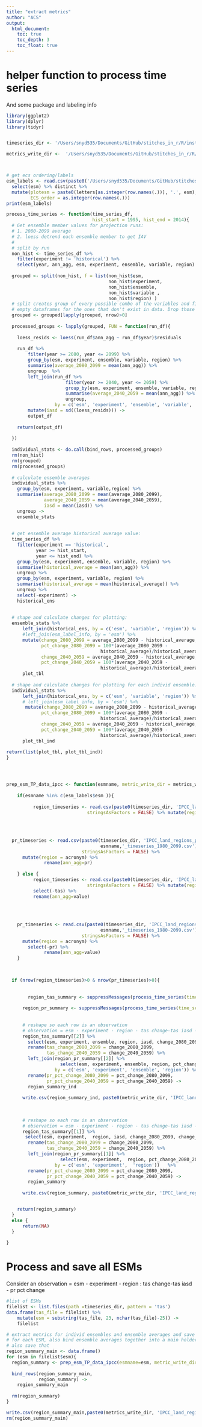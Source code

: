 ```yaml
---
title: "extract metrics"
author: "ACS"
output: 
  html_document:
    toc: true
    toc_depth: 3
    toc_float: true
---
```



# helper function to process time series 

And some package and labeling info

```r
library(ggplot2)
library(dplyr)
library(tidyr)


timeseries_dir <- '/Users/snyd535/Documents/GitHub/stitches_in_r/R/inst/shinyApp/python_curation/land_regions_ts/'

metrics_write_dir <-  '/Users/snyd535/Documents/GitHub/stitches_in_r/R/inst/shinyApp/python_curation/land_regions_ts/metrics/'



# get ecs ordering/labels
esm_labels <- read.csv(paste0('/Users/snyd535/Documents/GitHub/stitches_in_r/R/inst/shinyApp/python_curation/extracted_timeseries/global_tas_allesms.csv'), stringsAsFactors = FALSE) %>%
  select(esm) %>% distinct %>% 
  mutate(plotesm = paste0(letters[as.integer(row.names(.))], '.', esm),
         ECS_order = as.integer(row.names(.)))
print(esm_labels)

process_time_series <- function(time_series_df, 
                                hist_start = 1995, hist_end = 2014){
  # Get ensemble member values for projection runs:
  # 1. 2080-2099 average
  # 2. loess detrend each ensemble member to get IAV
  #
  # split by run
  non_hist <- time_series_df %>% 
    filter(experiment != 'historical') %>% 
    select(year, ann_agg, esm, experiment, ensemble, variable, region)
  
  grouped <- split(non_hist, f = list(non_hist$esm, 
                                      non_hist$experiment,
                                      non_hist$ensemble, 
                                      non_hist$variable ,
                                      non_hist$region) )
  # split creates group of every possible combo of the variables and fills in
  # empty dataframes for the ones that don't exist in data. Drop those
  grouped <- grouped[lapply(grouped, nrow)>0]
  
  processed_groups <- lapply(grouped, FUN = function(run_df){
      
    loess_resids <- loess(run_df$ann_agg ~ run_df$year)$residuals
    
    run_df %>%
        filter(year >= 2080, year <= 2099) %>%
        group_by(esm, experiment, ensemble, variable, region) %>%
        summarise(average_2080_2099 = mean(ann_agg)) %>% 
        ungroup  %>%
        left_join(run_df %>%
                      filter(year >= 2040, year <= 2059) %>%
                      group_by(esm, experiment, ensemble, variable, region) %>%
                      summarise(average_2040_2059 = mean(ann_agg)) %>% 
                      ungroup,
                  by = c('esm', 'experiment', 'ensemble', 'variable', 'region')) %>% 
        mutate(iasd = sd((loess_resids))) ->
        output_df
    
    return(output_df)
    
  })
  
  individual_stats <- do.call(bind_rows, processed_groups)
  rm(non_hist)
  rm(grouped)
  rm(processed_groups)
  
  # calculate ensemble averages
  individual_stats %>%
    group_by(esm, experiment, variable,region) %>%
    summarise(average_2080_2099 = mean(average_2080_2099),
              average_2040_2059 = mean(average_2040_2059),
              iasd = mean(iasd)) %>%
    ungroup ->
    ensemble_stats
  
  
  # get ensemble average historical average value:
  time_series_df %>%
    filter(experiment == 'historical',
           year >= hist_start,
           year <= hist_end) %>%
    group_by(esm, experiment, ensemble, variable, region) %>%
    summarise(historical_average = mean(ann_agg)) %>%
    ungroup %>%
    group_by(esm, experiment, variable, region) %>%
    summarise(historical_average = mean(historical_average)) %>%
    ungroup %>%
    select(-experiment) ->
    historical_ens
  
  
  # shape and calculate changes for plotting:
  ensemble_stats %>%
      left_join(historical_ens, by = c('esm', 'variable', 'region')) %>%
      #left_join(esm_label_info, by = 'esm') %>%
      mutate(change_2080_2099 = average_2080_2099 - historical_average,
             pct_change_2080_2099 = 100*(average_2080_2099 -
                                   historical_average)/historical_average,
             change_2040_2059 = average_2040_2059 - historical_average,
             pct_change_2040_2059 = 100*(average_2040_2059 -
                                   historical_average)/historical_average) ->
      plot_tbl
  
  # shape and calculate changes for plotting for each individ ensemble:
  individual_stats %>%
      left_join(historical_ens, by = c('esm', 'variable', 'region')) %>%
      # left_join(esm_label_info, by = 'esm') %>%
       mutate(change_2080_2099 = average_2080_2099 - historical_average,
             pct_change_2080_2099 = 100*(average_2080_2099 -
                                   historical_average)/historical_average,
             change_2040_2059 = average_2040_2059 - historical_average,
             pct_change_2040_2059 = 100*(average_2040_2059 -
                                   historical_average)/historical_average) ->
      plot_tbl_ind
  
return(list(plot_tbl, plot_tbl_ind))
}




prep_esm_TP_data_ipcc <- function(esmname, metric_write_dir = metrics_write_dir){
    
    if(esmname %in% c(esm_labels$esm )){
        
          region_timeseries <- read.csv(paste0(timeseries_dir, 'IPCC_land_regions_tas_', esmname, '_timeseries_1980_2099.csv'),
                              stringsAsFactors = FALSE) %>% mutate(region = acronym) 
  
  
  
  
  pr_timeseries <- read.csv(paste0(timeseries_dir, 'IPCC_land_regions_pr_',
                                   esmname,'_timeseries_1980_2099.csv'),
                            stringsAsFactors = FALSE) %>%
      mutate(region = acronym) %>%
              rename(ann_agg=pr) 
  
    } else {
          region_timeseries <- read.csv(paste0(timeseries_dir, 'IPCC_land_regions_tas_', esmname, '_timeseries_1980-2099.csv'),
                              stringsAsFactors = FALSE) %>% mutate(region = acronym) %>%
          select(-tas) %>% 
          rename(ann_agg=value) 
  
  
  
  
    pr_timeseries <- read.csv(paste0(timeseries_dir, 'IPCC_land_regions_pr_',
                                   esmname,'_timeseries_1980-2099.csv'),
                            stringsAsFactors = FALSE) %>%
      mutate(region = acronym) %>%
        select(-pr) %>% 
              rename(ann_agg=value) 
    }
  

  
  if (nrow(region_timeseries)>0 & nrow(pr_timeseries)>0){
      
      
        region_tas_summary <- suppressMessages(process_time_series(time_series_df = region_timeseries))
    
      region_pr_summary <- suppressMessages(process_time_series(time_series_df = pr_timeseries))
      
      
      # reshape so each row is an observation
      # observation = esm - experiment - region - tas change-tas iasd - pr pct change
      region_tas_summary[[2]] %>% 
        select(esm, experiment, ensemble, region, iasd, change_2080_2099, change_2040_2059) %>%
        rename(tas_change_2080_2099 = change_2080_2099,
               tas_change_2040_2059 = change_2040_2059) %>%
        left_join(region_pr_summary[[2]] %>%
                    select(esm, experiment, ensemble, region, pct_change_2080_2099, pct_change_2040_2059) ,
                  by = c('esm', 'experiment', 'ensemble', 'region')) %>%
        rename(pr_pct_change_2080_2099 = pct_change_2080_2099,
               pr_pct_change_2040_2059 = pct_change_2040_2059) ->
        region_summary_ind
      
      write.csv(region_summary_ind, paste0(metric_write_dir, 'IPCC_land_regions_', esmname, '_indrun_tp_metrics.csv'), row.names = FALSE)
    
      
      
      # reshape so each row is an observation
      # observation = esm - experiment - region - tas change-tas iasd - pr pct change
      region_tas_summary[[1]] %>% 
       select(esm, experiment,  region, iasd, change_2080_2099, change_2040_2059) %>%
        rename(tas_change_2080_2099 = change_2080_2099,
               tas_change_2040_2059 = change_2040_2059) %>%
        left_join(region_pr_summary[[1]] %>%
                    select(esm, experiment,  region, pct_change_2080_2099, pct_change_2040_2059) ,
                  by = c('esm', 'experiment',  'region'))   %>%
        rename(pr_pct_change_2080_2099 = pct_change_2080_2099,
               pr_pct_change_2040_2059 = pct_change_2040_2059) ->
        region_summary
      
      write.csv(region_summary, paste0(metric_write_dir, 'IPCC_land_regions_', esmname, '_ensavg_tp_metrics.csv'), row.names = FALSE)


    return(region_summary)
  }
  else {
      return(NA)
  }
  
}
```



# Process and save all ESMs

Consider an observation = esm - experiment - region : tas change-tas iasd - pr pct change

```r
#list of ESMs
filelist <- list.files(path =timeseries_dir, pattern = 'tas')
data.frame(tas_file = filelist) %>%
    mutate(esm = substring(tas_file, 23, nchar(tas_file)-25)) ->
    filelist
```

```r

# extract metrics for individ ensembles and ensemble averages and save as CSV 
# for each ESM, also bind ensemble averages together into a main holder and 
# also save that
region_summary_main <- data.frame()
for (esm in filelist$esm){
  region_summary <- prep_esm_TP_data_ipcc(esmname=esm, metric_write_dir = metrics_write_dir)
  
  bind_rows(region_summary_main,
            region_summary) ->
    region_summary_main
  
  rm(region_summary)
}

write.csv(region_summary_main,paste0(metrics_write_dir, 'IPCC_land_regions_allESMs_ensavg_tp_metrics.csv'), row.names = FALSE)
rm(region_summary_main)
```
